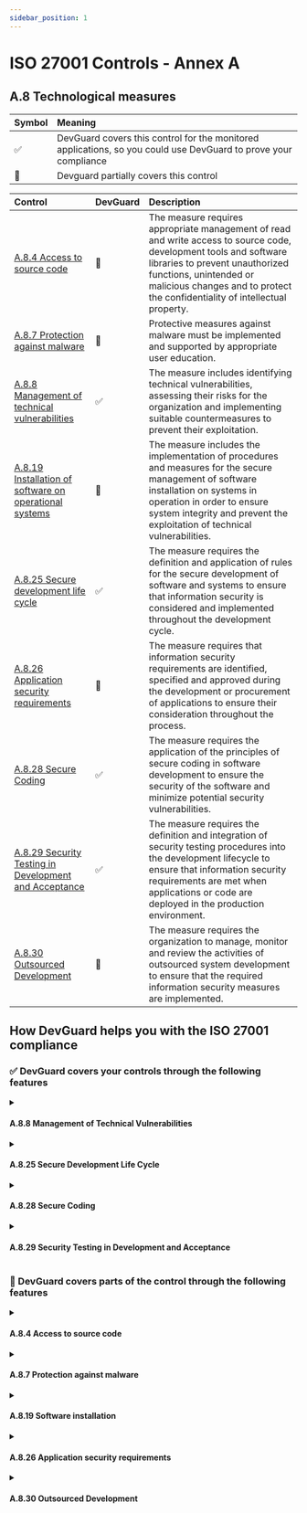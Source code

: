 ```yaml
---
sidebar_position: 1
---
```

# ISO 27001 Controls - Annex A

## A.8 Technological measures

| Symbol | Meaning |
| :----- | :---- |
| ✅ | DevGuard covers this control for the monitored applications, so you could use DevGuard to prove your compliance |
| 🔵 | Devguard partially covers this control |


| Control | DevGuard | Description | 
| :----- | :---- | :---- | 
| [A.8.4 Access to source code](#a84-access-to-source-code)          | 🔵 |The measure requires appropriate management of read and write access to source code, development tools and software libraries to prevent unauthorized functions, unintended or malicious changes and to protect the confidentiality of intellectual property.|  
| [A.8.7 Protection against malware](#a87-protection-against-malware) | 🔵| Protective measures against malware must be implemented and supported by appropriate user education.|  
| [A.8.8 Management of technical vulnerabilities](#a88-management-of-technical-vulnerabilities) | ✅ | The measure includes identifying technical vulnerabilities, assessing their risks for the organization and implementing suitable countermeasures to prevent their exploitation.|
| [A.8.19 Installation of software on operational systems ](#a819-installation-of-software-on-operational-systems) | 🔵 | The measure includes the implementation of procedures and measures for the secure management of software installation on systems in operation in order to ensure system integrity and prevent the exploitation of technical vulnerabilities.|
| [A.8.25 Secure development life cycle](#a825-secure-development-life-cycle) | ✅ | The measure requires the definition and application of rules for the secure development of software and systems to ensure that information security is considered and implemented throughout the development cycle.|
| [A.8.26 Application security requirements ](#a826-application-security-requirements) | 🔵 | The measure requires that information security requirements are identified, specified and approved during the development or procurement of applications to ensure their consideration throughout the process.|
| [A.8.28 Secure Coding ](#a828-secure-coding)                       | ✅  | The measure requires the application of the principles of secure coding in software development to ensure the security of the software and minimize potential security vulnerabilities.|
| [A.8.29 Security Testing in Development and Acceptance](#a829-security-testing-in-development-and-acceptance) | ✅  | The measure requires the definition and integration of security testing procedures into the development lifecycle to ensure that information security requirements are met when applications or code are deployed in the production environment.|
| [A.8.30 Outsourced Development](#a830-outsourced-development)      |  🔵  | The measure requires the organization to manage, monitor and review the activities of outsourced system development to ensure that the required information security measures are implemented.|



## How DevGuard helps you with the ISO 27001 compliance



### ✅ DevGuard covers your controls through the following features

<details>
<summary>

<h4 id="a88-management-of-technical-vulnerabilities"> A.8.8 Management of Technical Vulnerabilities </h4>

</summary>

- Identification and documentation of vulnerabilities in your codebase through [static code analysis](../other/concepts/devsecops/sast.mdx) and [dynamic code analysis](../other/concepts/devsecops/dast.mdx).  
- Identification and documentation of software components and libraries in your codebase through SBOM (Software Bill of Materials) generation, listing all software components with their versions.  
- Automatic generation and documentation of an SBOM (Software Bill of Materials) with versions for each new change in the codebase.  
- Identification and documentation of vulnerabilities in the dependencies of your codebase through dependency scanning with [software composition analysis](../other/concepts/devsecops/software-composition-analysis.mdx) (SCA) and [container images](../other/concepts/devsecops/container-scanning.mdx).  
- Verification of available patches for the vulnerabilities in dependencies, along with guidance on how to apply them.  
- Calculation and documentation of the risk of vulnerabilities in your codebase and dependencies through risk analysis.  
- Prioritization of vulnerabilities in your codebase and dependencies, enabling you to address the most critical issues first.  
- Continuous monitoring of vulnerabilities in your codebase and dependencies to track whether they have been resolved.  
- Documentation of the vulnerabilities in your codebase and dependencies, along with the fixes applied to address them.  

</details>





<details>
<summary>

<h4 id="a825-secure-development-life-cycle"> A.8.25 Secure Development Life Cycle </h4>

</summary>

- The pipeline is designed to be secure by default, adhering to best practices outlined by [OWASP](https://owasp.org/www-project-risksMtigation-guideline/) DevSecOps Guideline.
- Monitoring the software development lifecycle by displaying which threats are mitigated and which are not, based on [SLSA](https://slsa.dev/spec/v1.0/threats)(Supply Chain Levels for Software Artifacts) Model.
- Ensuring the integrity of the codebase and protecting it from unauthorized changes through in-toto.  

</details>






<details>
<summary>

<h4 id="a828-secure-coding"> A.8.28 Secure Coding </h4>

</summary>

- Identification and documentation of secrets and credentials in your codebase through [secret scanning](../other/concepts/devsecops/secret-scanning.mdx).  
- Identification and documentation of software components and libraries in your codebase through SBOM (Software Bill of Materials) generation, listing all software components with their versions.  
- Automatic generation and documentation of an SBOM with versions for each new change in the codebase.  
- Identification and documentation of vulnerabilities in the dependencies of your codebase through dependency scanning with [software composition analysis](../other/concepts/devsecops/software-composition-analysis.mdx) (SCA) and [container images](../other/concepts/devsecops/container-scanning.mdx).   
- Calculation and documentation of the risk of vulnerabilities in your codebase and dependencies through risk analysis.    
- Ensuring the integrity of the codebase and protection from unauthorized changes through in-toto.  
- Prioritization of vulnerabilities in your codebase and dependencies, enabling you to address the most critical issues first.  
- Identification and documentation of licenses in your codebase through license scanning.  

</details>






<details>
<summary>

<h4 id="a829-security-testing-in-development-and-acceptance"> A.8.29 Security Testing in Development and Acceptance </h4>

</summary>

- The requirements for information security—integrity, availability, and confidentiality—can be customized. Based on these requirements, the risks of vulnerabilities are calculated and documented through risk analysis.  
- Adherence to secure coding principles. See [A.8.28 Secure Coding](#a828-secure-coding).  

</details>




### 🔵 DevGuard covers parts of the control through the following features

<details>
<summary>

<h4 id="a84-access-to-source-code"> A.8.4 Access to source code </h4>

</summary>

- Ensuring the integrity of the codebase and protection from unauthorized changes through in-toto.  

</details>


<details>

<summary>

<h4 id="a87-protection-against-malware"> A.8.7 Protection against malware </h4>

</summary>

- Identification and fix of vulnerabilities in your codebase and dependencies through management of technical vulnerabilities. see [A.8.8 Management of Technical Vulnerabilities](#a88-management-of-technical-vulnerabilities).

</details>




<details >

<summary>

<h4 id="a819-installation-of-software-on-operational-systems"> A.8.19 Software installation </h4> 

</summary>

- Automatic generation and documentation of an SBOM (Software Bill of Materials) with versions for each new change in the codebase. so can check all updating the liberaries 

</details>





<details>
<summary>

<h4 id="a826-application-security-requirements"> A.8.26 Application security requirements </h4>

</summary>


- The requirements for information security—integrity, availability, and confidentiality—can be customized. Based on these requirements, the risks of vulnerabilities are calculated and documented through risk analysis.



</details>






<details>
<summary>

<h4 id="a830-outsourced-development"> A.8.30 Outsourced Development </h4>

</summary>

If DevGuard is integrated into the outsourced development process:  
- Identification and documentation of vulnerabilities in the dependencies of the outsourced codebase can be performed. see [A.8.8 Management of Technical Vulnerabilities](#a88-management-of-technical-vulnerabilities).  
- Ensuring the integrity of the codebase and protection from unauthorized changes through in-toto.  

</details>

